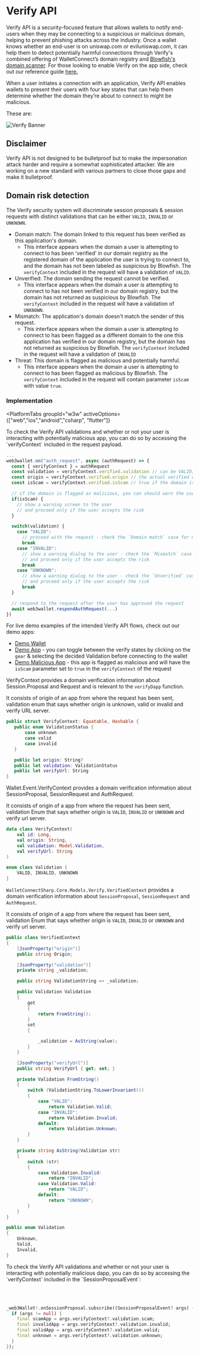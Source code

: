 
# Verify API

Verify API is a security-focused feature that allows wallets to notify end-users when they may be connecting to a suspicious or malicious domain, helping to prevent phishing attacks across the industry.
Once a wallet knows whether an end-user is on uniswap.com or eviluniswap.com, it can help them to detect potentially harmful connections through Verify's combined offering of WalletConnect’s domain registry  and [Blowfish's domain scanner](https://docs.blowfish.xyz/reference/scan-domain-1).
For those looking to enable Verify on the app side, check out our reference guide [here.](../cloud/verify)

When a user initiates a connection with an application, Verify API enables wallets to present their users with four key states that can help them determine whether the domain they’re about to connect to might be malicious.

These are:

![Verify Banner](/img/verify-banner.png)

## Disclaimer

Verify API is not designed to be bulletproof but to make the impersonation attack harder and require a somewhat sophisticated attacker. We are working on a new standard with various partners to close those gaps and make it bulletproof.

## Domain risk detection

The Verify security system will discriminate session proposals & session requests with distinct validations that can be either `VALID`, `INVALID` or `UNKNOWN`.

- Domain match: The domain linked to this request has been verified as this application's domain.
  - This interface appears when the domain a user is attempting to connect to has been ‘verified’ in our domain registry as the registered domain of the application the user is trying to connect to, and the domain has not been labeled as suspicious by Blowfish. The `verifyContext` included in the request will have a validation of `VALID`.
- Unverified: The domain sending the request cannot be verified.
  - This interface appears when the domain a user is attempting to connect to has not been verified in our domain registry, but the domain has not returned as suspicious by Blowfish. The `verifyContext` included in the request will have a validation of `UNKNOWN`.
- Mismatch: The application's domain doesn't match the sender of this request.
  - This interface appears when the domain a user is attempting to connect to has been flagged as a different domain to the one this application has verified in our domain registry, but the domain has not returned as suspicious by Blowfish. The `verifyContext` included in the request will have a validation of `INVALID`
- Threat: This domain is flagged as malicious and potentially harmful.
  - This interface appears when the domain a user is attempting to connect to has been flagged as malicious by Blowfish. The `verifyContext` included in the request will contain parameter `isScam` with value `true`.

### Implementation

<PlatformTabs
	groupId="w3w"
	activeOptions={["web","ios","android","csharp", "flutter"]}
>
<PlatformTabItem value="web">
To check the Verify API validations and whether or not your user is interacting with potentially malicious app, you can do so by accessing the `verifyContext` included in the request payload.

```javascript
...
web3wallet.on("auth_request", async (authRequest) => {
  const { verifyContext } = authRequest
  const validation = verifyContext.verified.validation // can be VALID, INVALID or UNKNOWN
  const origin = verifyContext.verified.origin // the actual verified origin of the request
  const isScam = verifyContext.verified.isScam // true if the domain is flagged as malicious

  // if the domain is flagged as malicious, you can should warn the user as they may lose their funds - check the `Threat` case for more info
  if(isScam) {
    // show a warning screen to the user
    // and proceed only if the user accepts the risk
  }

  switch(validation) {
    case "VALID":
      // proceed with the request - check the `Domain match` case for more info
      break
    case "INVALID":
      // show a warning dialog to the user - check the `Mismatch` case for more info
      // and proceed only if the user accepts the risk
      break
    case "UNKNOWN":
      // show a warning dialog to the user - check the `Unverified` case for more info
      // and proceed only if the user accepts the risk
      break
  }

  // respond to the request after the user has approved the request
  await web3wallet.respondAuthRequest(...)
})
```

For live demo examples of the intended Verify API flows, check out our demo apps:

- [Demo Wallet](https://react-wallet.walletconnect.com)
- [Demo App](https://react-app.walletconnect.com/) - you can toggle between the verify states by clicking on the `gear` & selecting the decided Validation before connecting to the wallet
- [Demo Malicious App](https://malicious-app-verify-simulation.vercel.app/) - this app is flagged as malicious and will have the `isScam` parameter set to `true` in the `verifyContext` of the request

</PlatformTabItem>
<PlatformTabItem value="ios">

VerifyContext provides a domain verification information about Session.Proposal and Request and is relevant to the `verifyDapp` function.

It consists of origin of an app from where the request has been sent, validation enum that says whether origin is unknown, valid or invalid and verify URL server.

```swift
public struct VerifyContext: Equatable, Hashable {
   public enum ValidationStatus {
       case unknown
       case valid
       case invalid
   }

   public let origin: String?
   public let validation: ValidationStatus
   public let verifyUrl: String
}
```

</PlatformTabItem>
<PlatformTabItem value="android">

Wallet.Event.VerifyContext provides a domain verification information about SessionProposal, SessionRequest and AuthRequest.

It consists of origin of a app from where the request has been sent, validation Enum that says whether origin is `VALID`, `INVALID` or `UNKNOWN` and verify url server.

```kotlin
data class VerifyContext(
    val id: Long,
    val origin: String,
    val validation: Model.Validation,
    val verifyUrl: String
)

enum class Validation {
    VALID, INVALID, UNKNOWN
}
```

</PlatformTabItem>
<PlatformTabItem value="csharp">

`WalletConnectSharp.Core.Models.Verify.VerifiedContext` provides a domain verification information about `SessionProposal`, `SessionRequest` and `AuthRequest`.

It consists of origin of a app from where the request has been sent, validation Enum that says whether origin is `VALID`, `INVALID` or `UNKNOWN` and verify url server.

```csharp
public class VerifiedContext
{
    [JsonProperty("origin")]
    public string Origin;

    [JsonProperty("validation")]
    private string _validation;

    public string ValidationString => _validation;

    public Validation Validation
    {
        get
        {
            return FromString();
        }
        set
        {

            _validation = AsString(value);
        }
    }

    [JsonProperty("verifyUrl")]
    public string VerifyUrl { get; set; }

    private Validation FromString()
    {
        switch (ValidationString.ToLowerInvariant())
        {
            case "VALID":
                return Validation.Valid;
            case "INVALID":
                return Validation.Invalid;
            default:
                return Validation.Unknown;
        }
    }

    private string AsString(Validation str)
    {
        switch (str)
        {
            case Validation.Invalid:
                return "INVALID";
            case Validation.Valid:
                return "VALID";
            default:
                return "UNKNOWN";
        }
    }
}

public enum Validation
{
    Unknown,
    Valid,
    Invalid,
}
```

</PlatformTabItem>
<PlatformTabItem value="flutter">
To check the Verify API validations and whether or not your user is interacting with potentially malicious dapp, you can do so by accessing the `verifyContext` included in the `SessionProposalEvent`:

<br /><br />

```dart
_web3Wallet!.onSessionProposal.subscribe((SessionProposalEvent? args) {
  if (args != null) {
    final scamApp = args.verifyContext?.validation.scam;
    final invalidApp = args.verifyContext?.validation.invalid;
    final validApp = args.verifyContext?.validation.valid;
    final unknown = args.verifyContext?.validation.unknown;
  }
});
```

</PlatformTabItem>
</PlatformTabs>

